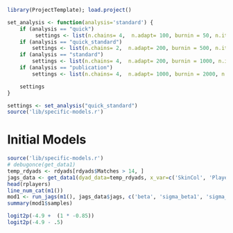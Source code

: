 ```r
library(ProjectTemplate); load.project()
```

```r
set_analysis <- function(analysis='standard') {
    if (analysis == "quick")
         settings <- list(n.chains= 4,  n.adapt= 100, burnin = 50, n.iter= 100, thin=1)
    if (analysis == "quick_standard")
        settings <- list(n.chains= 2,  n.adapt= 200, burnin = 500, n.iter= 1000, thin=1)
    if (analysis == "standard")
        settings <- list(n.chains= 4,  n.adapt= 200, burnin = 1000, n.iter= 2000, thin=1)
    if (analysis == "publication")
        settings <- list(n.chains= 4,  n.adapt= 1000, burnin = 2000, n.iter= 25000, thin=1)

    settings
}

settings <- set_analysis("quick_standard")
source('lib/specific-models.r')
```

# Initial Models

```r
source('lib/specific-models.r')
# debugonce(get_data1)
temp_rdyads <- rdyads[rdyads$Matches > 14, ]
jags_data <- get_data1(dyad_data=temp_rdyads, x_var=c('SkinCol', 'PlayerHeightCM'), z_var="meanIAT_RefCountry", w_var="SkinColBYmeanIAT_RefCountry")
head(rplayers)
line_num_cat(m1())
mod1 <- run_jags(m1(), jags_data$jags, c('beta', 'sigma_beta1', 'sigma_beta2', 'sigma_beta3', 'gamma_beta1', 'gamma_beta2', 'gamma_beta3'))
summary(mod1$samples)

logit2p(-4.9 +  (1 * -0.85))
logit2p(-4.9 - .5)
```

